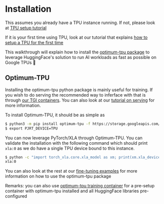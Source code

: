 # Installation

This assumes you already have a TPU instance running. If not, please look at [TPU setup tutorial](./tutorials/tpu_setup)

If it is your first time using TPU, look at our tutorial that explains [how to setup a TPU for the first time](./tutorials/tpu_setup)

This walkthrough will explain how to install the [optimum-tpu package](https://pypi.org/project/optimum-tpu/) to leverage HuggingFace's solution to run AI workloads as fast as possible on Google TPUs 🚀

## Optimum-TPU

Installing the optimum-tpu python package is mainly useful for training. If you wish to do serving the recommended way to inferface with that is through [our TGI containers](./optimum_container). You can also look at our [tutorial on serving](./tutorials/inference_on_tpu) for more information.

To install Optimum-TPU, it should be as simple as

```bash
$ python3 -m pip install optimum-tpu -f https://storage.googleapis.com/libtpu-releases/index.html
$ export PJRT_DEVICE=TPU
```

You can now leverage PyTorch/XLA through Optimum-TPU. You can validate the installation with the following command which should print `xla:0` as we do have a single
TPU device bound to this instance.

```bash
$ python -c "import torch_xla.core.xla_model as xm; print(xm.xla_device())"
xla:0
```

You can also look at the rest at our [fine-tuning examples](./howto/more_examples) for more information on how to use the optimum-tpu package

Remarks: you can also use [optimum-tpu training container](./tutorials/training_on_tpu) for a pre-setup container with optimum-tpu installed and all HuggingFace libraries pre-configured